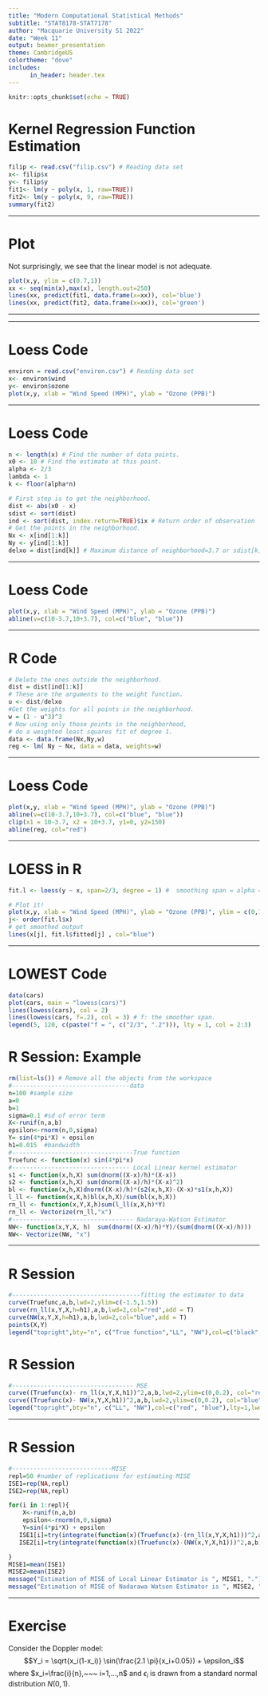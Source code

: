 ```yaml
---
title: "Modern Computational Statistical Methods"
subtitle: "STAT8178-STAT7178"
author: "Macquarie University S1 2022"
date: "Week 11"
output: beamer_presentation
theme: CambridgeUS
colortheme: "dove"
includes:
      in_header: header.tex
---
```


```r
knitr::opts_chunk$set(echo = TRUE)
```


# Kernel Regression Function Estimation



\scriptsize
```r
filip <- read.csv("filip.csv") # Reading data set
x<- filip$x
y<- filip$y
fit1<- lm(y ~ poly(x, 1, raw=TRUE))
fit2<- lm(y ~ poly(x, 9, raw=TRUE))
summary(fit2)
```

---

# Plot

Not surprisingly, we see that the linear model is not adequate.
\scriptsize
```r
plot(x,y, ylim = c(0.7,1))
xx <- seq(min(x),max(x), length.out=250)
lines(xx, predict(fit1, data.frame(x=xx)), col='blue')
lines(xx, predict(fit2, data.frame(x=xx)), col='green')
```

---


---

# Loess Code

\scriptsize
```r
environ = read.csv("environ.csv") # Reading data set
x<- environ$wind
y<- environ$ozone
plot(x,y, xlab = "Wind Speed (MPH)", ylab = "Ozone (PPB)")
```

---

# Loess Code

\scriptsize
```r
n <- length(x) # Find the number of data points.
x0 <- 10 # Find the estimate at this point.
alpha <- 2/3
lambda <- 1
k <- floor(alpha*n)

# First step is to get the neighborhood.
dist <- abs(x0 - x)
sdist <- sort(dist)
ind <- sort(dist, index.return=TRUE)$ix # Return order of observation
# Get the points in the neighborhood.
Nx <- x[ind[1:k]]
Ny <- y[ind[1:k]]
delxo = dist[ind[k]] # Maximum distance of neighborhood=3.7 or sdist[k]
```

---

# Loess Code
\scriptsize
```r
plot(x,y, xlab = "Wind Speed (MPH)", ylab = "Ozone (PPB)")
abline(v=c(10-3.7,10+3.7), col=c("blue", "blue"))
```

---

# R Code

\scriptsize
```r
# Delete the ones outside the neighborhood.
dist = dist[ind[1:k]]
# These are the arguments to the weight function.
u <- dist/delxo
#Get the weights for all points in the neighborhood.
w = (1 - u^3)^3
# Now using only those points in the neighborhood,
# do a weighted least squares fit of degree 1.
data <- data.frame(Nx,Ny,w)
reg <- lm( Ny ~ Nx, data = data, weights=w)
```

---

# Loess Code
\scriptsize
```r
plot(x,y, xlab = "Wind Speed (MPH)", ylab = "Ozone (PPB)")
abline(v=c(10-3.7,10+3.7), col=c("blue", "blue"))
clip(x1 = 10-3.7, x2 = 10+3.7, y1=0, y2=150)
abline(reg, col="red")
```

---

# LOESS in R

\scriptsize
```r
fit.l <- loess(y ~ x, span=2/3, degree = 1) #  smoothing span = alpha = 2/3, degree = lambda=1

# Plot it!
plot(x,y, xlab = "Wind Speed (MPH)", ylab = "Ozone (PPB)", ylim = c(0,180))
j<- order(fit.l$x)
# get smoothed output
lines(x[j], fit.l$fitted[j] , col="blue")
```

---

# LOWEST Code

\scriptsize
```r
data(cars)
plot(cars, main = "lowess(cars)")
lines(lowess(cars), col = 2)
lines(lowess(cars, f=.2), col = 3) # f: the smoother span.
legend(5, 120, c(paste("f = ", c("2/3", ".2"))), lty = 1, col = 2:3)
```

# R Session: Example 

\scriptsize
```r
rm(list=ls()) # Remove all the objects from the workspace
#---------------------------------data 
n=100 #sample size
a=0   
b=1
sigma=0.1 #sd of error term
X<-runif(n,a,b)
epsilon<-rnorm(n,0,sigma)
Y= sin(4*pi*X) + epsilon
h1=0.015  #bandwidth
#----------------------------------True function
Truefunc <- function(x) sin(4*pi*x)
#--------------------------------- Local Linear kernel estimator
s1 <- function(x,h,X) sum(dnorm((X-x)/h)*(X-x))
s2 <- function(x,h,X) sum(dnorm((X-x)/h)*(X-x)^2)
bl <- function(x,h,X)dnorm((X-x)/h)*(s2(x,h,X)-(X-x)*s1(x,h,X))
l_ll <- function(x,X,h)bl(x,h,X)/sum(bl(x,h,X))
rn_ll <- function(x,Y,X,h)sum(l_ll(x,X,h)*Y)
rn_ll <- Vectorize(rn_ll,"x")
#---------------------------------- Nadaraya-Watson Estimator
NW<- function(x,Y,X, h)  sum(dnorm((X-x)/h)*Y)/(sum(dnorm((X-x)/h)))
NW<- Vectorize(NW, "x")
```

---

# R Session

\scriptsize
```r

#------------------------------------fitting the estimator to data
curve(Truefunc,a,b,lwd=2,ylim=c(-1.5,1.5))
curve(rn_ll(x,Y,X,h=h1),a,b,lwd=2,col="red",add = T)
curve(NW(x,Y,X,h=h1),a,b,lwd=2,col="blue",add = T)
points(X,Y)
legend("topright",bty="n", c("True function","LL", "NW"),col=c("black" ,"red", "blue"),lty=1,lwd=2, box.lty=0)
```

# R Session

\scriptsize
```r
#---------------------------------- MSE
curve((Truefunc(x)- rn_ll(x,Y,X,h1))^2,a,b,lwd=2,ylim=c(0,0.2), col="red", ylab = "MSE")
curve((Truefunc(x)- NW(x,Y,X,h1))^2,a,b,lwd=2,ylim=c(0,0.2), col="blue", add=T)
legend("topright",bty="n", c("LL", "NW"),col=c("red", "blue"),lty=1,lwd=2, box.lty=0)
```

---

# R Session

\scriptsize
```r
#----------------------------MISE
repl=50 #number of replications for estimating MISE
ISE1=rep(NA,repl)
ISE2=rep(NA,repl)

for(i in 1:repl){
    X<-runif(n,a,b)
    epsilon<-rnorm(n,0,sigma)
    Y=sin(4*pi*X) + epsilon
   ISE1[i]=try(integrate(function(x)(Truefunc(x)-(rn_ll(x,Y,X,h1)))^2,a,b)$value,silent=T)
   ISE2[i]=try(integrate(function(x)(Truefunc(x)-(NW(x,Y,X,h1)))^2,a,b)$value,silent=T)

}
MISE1=mean(ISE1)
MISE2=mean(ISE2)
message("Estimation of MISE of Local Linear Estimator is ", MISE1, ".")
message("Estimation of MISE of Nadarawa Watson Estimator is ", MISE2, ".")

```

---

# Exercise

Consider the Doppler model:
$$Y_i = \sqrt{x_i(1-x_i)} \sin(\frac{2.1 \pi}{x_i+0.05}) + \epsilon_i$$
where $x_i=\frac{i}{n},~~~ i=1,...,n$  and $\epsilon_i$ is drawn from a standard normal distribution $N(0,1)$.
\begin{enumerate}
\item Generate $1000$ values of $Y$ and construct scatterplot with true regression function.\\
\item Use the loess method to smooth the scatterplot of the data. 
\item Choose a kernel function and compute the Nadaraya-Watson estimator. 
\item Choose a kernel function and compute the local linear kernel estimator.
\item Using Monte Carlo simulation to calculate $MISE$ for estimators in parts (2-4), i.e. loess, Nadaraya-Watson and local linear kernel estimators. Compare the performance of
these three estimators.
\end{enumerate}